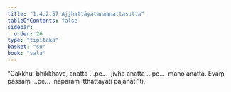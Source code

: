 ```yaml
---
title: "1.4.2.57 Ajjhattāyatanaanattasutta"
tableOfContents: false
sidebar:
  order: 26
type: "tipitaka"
basket: "su"
book: "sala"
---
```



<DynamicBreadcrumb />

<Division number="224" book="sala" bookNo="13" page="366">

<Paragraph number="916" book="sala">
“Cakkhu, bhikkhave, anattā …pe…  jivhā anattā …pe…  mano anattā. Evaṃ passaṃ …pe…  nāparaṃ itthattāyāti pajānātī”ti.
</Paragraph>
</Division>